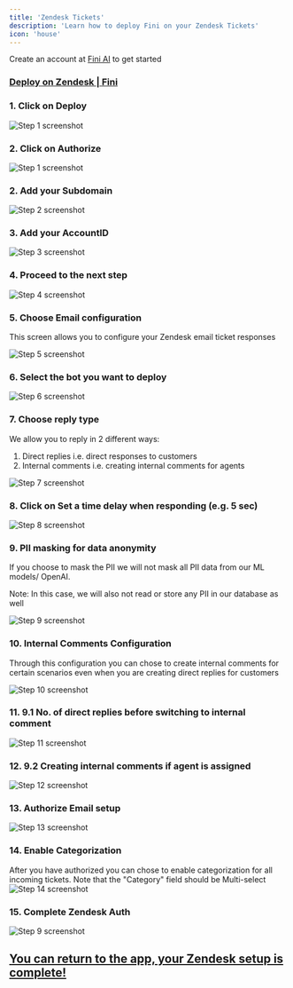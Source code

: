 ```yaml
---
title: 'Zendesk Tickets'
description: 'Learn how to deploy Fini on your Zendesk Tickets'
icon: 'house'
---
```


<Tip>Create an account at [Fini AI](https://app.usefini.com) to get started</Tip>

### [Deploy on Zendesk | Fini](https://app.usefini.com/dashboard/deploy)


### 1. Click on Deploy
![Step 1 screenshot](https://images.tango.us/workflows/f5348255-da41-459f-94da-ef33b65d686f/steps/d05d7aa0-5a75-4651-962f-ae9e1cf0ace3/bc44872a-e53c-433d-b6b8-23c7cad8e7ab.png?crop=focalpoint&fit=crop&fp-x=0.1202&fp-y=0.3938&fp-z=1.9329&w=1200&mark-x=27&mark-y=373&m64=aHR0cHM6Ly9pbWFnZXMudGFuZ28udXMvc3RhdGljL2JsYW5rLnBuZz9tYXNrPWNvcm5lcnMmYm9yZGVyPTYlMkNGRjc0NDImdz01MDQmaD0xMDQmZml0PWNyb3AmY29ybmVyLXJhZGl1cz0xMA%3D%3D)

### 2. Click on Authorize
![Step 1 screenshot](https://images.tango.us/workflows/565fc95a-07e7-4975-97cb-922e01bb63ab/steps/ab5dfff6-b5cc-4070-9795-ecb8ba375f59/e0eed6b0-2dd4-42c9-9ae9-991ac002c9cf.png?crop=focalpoint&fit=crop&fp-x=0.6704&fp-y=0.3443&fp-z=1.7434&w=1200&mark-x=733&mark-y=445&m64=aHR0cHM6Ly9pbWFnZXMudGFuZ28udXMvc3RhdGljL2JsYW5rLnBuZz9tYXNrPWNvcm5lcnMmYm9yZGVyPTYlMkNGRjc0NDImdz0xMzUmaD01OCZmaXQ9Y3JvcCZjb3JuZXItcmFkaXVzPTEw)


### 2. Add your Subdomain
![Step 2 screenshot](https://images.tango.us/workflows/565fc95a-07e7-4975-97cb-922e01bb63ab/steps/4cbc4e7a-3db2-465a-894f-3a6d419b8dd4/48e69d1a-8cc4-4662-9aef-34d446c947ad.png?crop=focalpoint&fit=crop&fp-x=0.5000&fp-y=0.4454&fp-z=1.8985&w=1200&&mark-x=342&mark-y=395&m64=aHR0cHM6Ly9pbWFnZXMudGFuZ28udXMvc3RhdGljL2JsYW5rLnBuZz9tYXNrPWNvcm5lcnMmYm9yZGVyPTYlMkNGRjc0NDImdz01MTcmaD03MSZmaXQ9Y3JvcCZjb3JuZXItcmFkaXVzPTEw)


### 3. Add your AccountID
![Step 3 screenshot](https://images.tango.us/workflows/565fc95a-07e7-4975-97cb-922e01bb63ab/steps/4b4a1b81-741f-4e7e-8f87-158ea188577e/36cc2ad2-464e-40fe-880f-846a74eed6a8.png?crop=focalpoint&fit=crop&fp-x=0.5000&fp-y=0.5661&fp-z=1.8985&w=1200&mark-x=342&mark-y=395&m64=aHR0cHM6Ly9pbWFnZXMudGFuZ28udXMvc3RhdGljL2JsYW5rLnBuZz9tYXNrPWNvcm5lcnMmYm9yZGVyPTYlMkNGRjc0NDImdz01MTcmaD03MSZmaXQ9Y3JvcCZjb3JuZXItcmFkaXVzPTEw)


### 4. Proceed to the next step
![Step 4 screenshot](https://images.tango.us/workflows/565fc95a-07e7-4975-97cb-922e01bb63ab/steps/9ae89422-125d-4974-b7aa-3d20e23cf57a/729555b3-1498-4184-9aff-a91a6f40b834.png?crop=focalpoint&fit=crop&fp-x=0.5000&fp-y=0.5000&w=1200&mark-x=803&mark-y=546&m64=aHR0cHM6Ly9pbWFnZXMudGFuZ28udXMvc3RhdGljL2JsYW5rLnBuZz9tYXNrPWNvcm5lcnMmYm9yZGVyPTQlMkNGRjc0NDImdz01OSZoPTMxJmZpdD1jcm9wJmNvcm5lci1yYWRpdXM9MTA%3D)


### 5. Choose Email configuration

This screen allows you to configure your Zendesk email ticket responses

![Step 5 screenshot](https://images.tango.us/workflows/565fc95a-07e7-4975-97cb-922e01bb63ab/steps/f12dc317-5d41-4e5c-96b9-fc49014fced9/22d50156-52dd-43e9-8eed-38bccedd0c6d.png?crop=focalpoint&fit=crop&fp-x=0.3929&fp-y=0.3947&fp-z=1.9340&w=1200&mark-x=348&mark-y=395&m64=aHR0cHM6Ly9pbWFnZXMudGFuZ28udXMvc3RhdGljL2JsYW5rLnBuZz9tYXNrPWNvcm5lcnMmYm9yZGVyPTYlMkNGRjc0NDImdz01MDQmaD03MSZmaXQ9Y3JvcCZjb3JuZXItcmFkaXVzPTEw)


### 6. Select the bot you want to deploy
![Step 6 screenshot](https://images.tango.us/workflows/565fc95a-07e7-4975-97cb-922e01bb63ab/steps/3ae0efa8-932b-49da-bf5b-53f0936e6742/45e78e14-876b-4551-bac4-e50683bb6b1b.png?crop=focalpoint&fit=crop&fp-x=0.4954&fp-y=0.4905&fp-z=1.9392&w=1200&mark-x=102&mark-y=377&m64=aHR0cHM6Ly9pbWFnZXMudGFuZ28udXMvc3RhdGljL2JsYW5rLnBuZz9tYXNrPWNvcm5lcnMmYm9yZGVyPTYlMkNGRjc0NDImdz01MDImaD03MyZmaXQ9Y3JvcCZjb3JuZXItcmFkaXVzPTEw)


### 7. Choose reply type

We allow you to reply in 2 different ways:
1) Direct replies i.e. direct responses to customers
2) Internal comments i.e. creating internal comments for agents

![Step 7 screenshot](https://images.tango.us/workflows/565fc95a-07e7-4975-97cb-922e01bb63ab/steps/26e33ea4-5a69-4468-ae15-f9b9f6386f50/a1fada8c-cb25-40e5-b516-509f010d84de.png?crop=focalpoint&fit=crop&fp-x=0.5000&fp-y=0.5000&w=1200&mark-x=603&mark-y=395&m64=aHR0cHM6Ly9pbWFnZXMudGFuZ28udXMvc3RhdGljL2JsYW5rLnBuZz9tYXNrPWNvcm5lcnMmYm9yZGVyPTQlMkNGRjc0NDImdz0yNTkmaD0zOCZmaXQ9Y3JvcCZjb3JuZXItcmFkaXVzPTEw)


### 8. Click on Set a time delay when responding (e.g. 5 sec)
![Step 8 screenshot](https://images.tango.us/workflows/565fc95a-07e7-4975-97cb-922e01bb63ab/steps/0603de02-7aa7-4a34-826b-c83396add93b/3e9e5ba6-1a1c-4011-997e-da79d0dfe422.png?crop=focalpoint&fit=crop&fp-x=0.5000&fp-y=0.5000&w=1200&mark-x=338&mark-y=466&m64=aHR0cHM6Ly9pbWFnZXMudGFuZ28udXMvc3RhdGljL2JsYW5rLnBuZz9tYXNrPWNvcm5lcnMmYm9yZGVyPTQlMkNGRjc0NDImdz0yNTkmaD0zOCZmaXQ9Y3JvcCZjb3JuZXItcmFkaXVzPTEw)


### 9. PII masking for data anonymity

If you choose to mask the PII we will not mask all PII data from our ML models/ OpenAI.

Note: In this case, we will also not read or store any PII in our database as well

![Step 9 screenshot](https://images.tango.us/workflows/565fc95a-07e7-4975-97cb-922e01bb63ab/steps/9f30d13b-2256-4cda-ac5c-d96b7752a8db/81e2cb45-bd48-4a52-a992-b481e8aeaaea.png?crop=focalpoint&fit=crop&fp-x=0.6106&fp-y=0.5623&fp-z=2.0111&w=1200&mark-x=340&mark-y=393&m64=aHR0cHM6Ly9pbWFnZXMudGFuZ28udXMvc3RhdGljL2JsYW5rLnBuZz9tYXNrPWNvcm5lcnMmYm9yZGVyPTYlMkNGRjc0NDImdz01MjAmaD03NiZmaXQ9Y3JvcCZjb3JuZXItcmFkaXVzPTEw)


### 10. Internal Comments Configuration

Through this configuration you can chose to create internal comments for certain scenarios even when you are creating direct replies for customers

![Step 10 screenshot](https://images.tango.us/workflows/565fc95a-07e7-4975-97cb-922e01bb63ab/steps/8ad21c36-b651-4d32-812b-9ca37a31d28b/5b206b67-f187-4048-a83b-42491cae82a7.png?crop=focalpoint&fit=crop&fp-x=0.4786&fp-y=0.5204&fp-z=1.0966&w=1200&mark-x=341&mark-y=498&m64=aHR0cHM6Ly9pbWFnZXMudGFuZ28udXMvc3RhdGljL2JsYW5rLnBuZz9tYXNrPWNvcm5lcnMmYm9yZGVyPTYlMkNGRjc0NDImdz0yMzMmaD00MCZmaXQ9Y3JvcCZjb3JuZXItcmFkaXVzPTEw)


### 11. 9.1 No. of direct replies before switching to internal comment
![Step 11 screenshot](https://images.tango.us/workflows/565fc95a-07e7-4975-97cb-922e01bb63ab/steps/9ed9da07-23ff-40bc-8343-45fe0c4387e8/03b88f50-3682-4acb-bda6-0e773000b286.png?crop=focalpoint&fit=crop&fp-x=0.3894&fp-y=0.6322&fp-z=1.9392&w=1200&mark-x=349&mark-y=394&m64=aHR0cHM6Ly9pbWFnZXMudGFuZ28udXMvc3RhdGljL2JsYW5rLnBuZz9tYXNrPWNvcm5lcnMmYm9yZGVyPTYlMkNGRjc0NDImdz01MDImaD03MyZmaXQ9Y3JvcCZjb3JuZXItcmFkaXVzPTEw)


### 12. 9.2 Creating internal comments if agent is assigned
![Step 12 screenshot](https://images.tango.us/workflows/565fc95a-07e7-4975-97cb-922e01bb63ab/steps/9068976f-120f-4712-8135-a0739eec5041/3a55125b-cbd0-45f5-ba79-924b896cf2d0.png?crop=focalpoint&fit=crop&fp-x=0.6106&fp-y=0.6322&fp-z=2.0111&w=1200&mark-x=340&mark-y=393&m64=aHR0cHM6Ly9pbWFnZXMudGFuZ28udXMvc3RhdGljL2JsYW5rLnBuZz9tYXNrPWNvcm5lcnMmYm9yZGVyPTYlMkNGRjc0NDImdz01MjAmaD03NiZmaXQ9Y3JvcCZjb3JuZXItcmFkaXVzPTEw)


### 13. Authorize Email setup
![Step 13 screenshot](https://images.tango.us/workflows/565fc95a-07e7-4975-97cb-922e01bb63ab/steps/c6d56f7b-c320-4554-90bf-cd9cbe892b31/6e427d5e-2dcf-45e5-9e24-2161255a0e6c.png?crop=focalpoint&fit=crop&fp-x=0.5000&fp-y=0.5000&w=1200&mark-x=776&mark-y=610&m64=aHR0cHM6Ly9pbWFnZXMudGFuZ28udXMvc3RhdGljL2JsYW5rLnBuZz9tYXNrPWNvcm5lcnMmYm9yZGVyPTQlMkNGRjc0NDImdz04NiZoPTMxJmZpdD1jcm9wJmNvcm5lci1yYWRpdXM9MTA%3D)


### 14. Enable Categorization

After you have authorized you can chose to enable categorization for all incoming tickets. Note that the "Category" field should be Multi-select
![Step 14 screenshot](https://images.tango.us/workflows/565fc95a-07e7-4975-97cb-922e01bb63ab/steps/f944c5c9-febd-4263-9f7c-7221c84da8cf/9a431bc4-62bf-4697-a263-683af8450565.png?crop=focalpoint&fit=crop&fp-x=0.5000&fp-y=0.5000&w=1200&mark-x=324&mark-y=582&m64=aHR0cHM6Ly9pbWFnZXMudGFuZ28udXMvc3RhdGljL2JsYW5rLnBuZz9tYXNrPWNvcm5lcnMmYm9yZGVyPTQlMkNGRjc0NDImdz01NTkmaD01OSZmaXQ9Y3JvcCZjb3JuZXItcmFkaXVzPTEw)

### 15. Complete Zendesk Auth
![Step 9 screenshot](https://images.tango.us/workflows/f5348255-da41-459f-94da-ef33b65d686f/steps/6e4b3143-f8c3-4c1c-bc60-39e0eddbb4d6/cac70ded-f1a5-4e68-8e42-97be76cf352d.png?crop=focalpoint&fit=crop&fp-x=0.5005&fp-y=0.5767&fp-z=1.6081&w=1200&mark-x=289&mark-y=375&m64=aHR0cHM6Ly9pbWFnZXMudGFuZ28udXMvc3RhdGljL2JsYW5rLnBuZz9tYXNrPWNvcm5lcnMmYm9yZGVyPTYlMkNGRjc0NDImdz02MjEmaD0xMDEmZml0PWNyb3AmY29ybmVyLXJhZGl1cz0xMA%3D%3D)


## [You can return to the app, your Zendesk setup is complete!](https://app.usefini.com/dashboard/deploy)

<br/>
